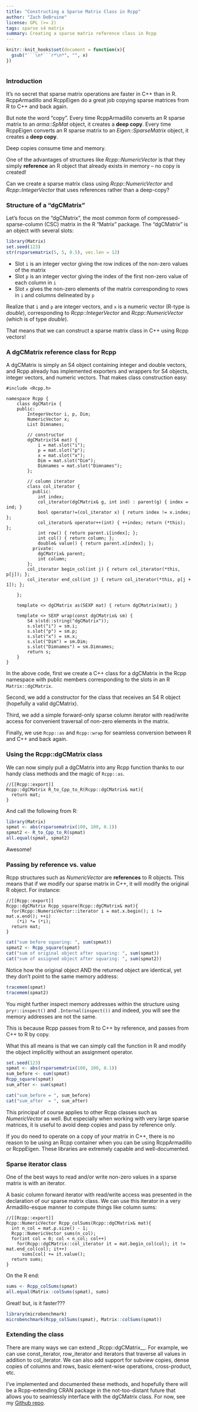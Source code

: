 ---
title: "Constructing a Sparse Matrix Class in Rcpp"
author: "Zach DeBruine"
license: GPL (>= 2)
tags: sparse s4 matrix
summary: Creating a sparse matrix reference class in Rcpp
---

```{r echo = F, cache = F}
knitr::knit_hooks$set(document = function(x){
  gsub("```\n*```r*\n*", "", x)
})
```

```{Rcpp, ref.label=knitr::all_rcpp_labels(), include=FALSE}
```

### Introduction

It's no secret that sparse matrix operations are faster in C++ than in R. RcppArmadillo and RcppEigen do a great job copying sparse matrices from R to C++ and back again. 

But note the word "copy". Every time RcppArmadillo converts an R sparse matrix to an _arma::SpMat<T>_ object, it creates a **deep copy**. Every time RcppEigen converts an R sparse matrix to an _Eigen::SparseMatrix<T>_ object, it creates a **deep copy**.

Deep copies consume time and memory.

One of the advantages of structures like _Rcpp::NumericVector_ is that they simply **reference** an R object that already exists in memory -- no copy is created!

Can we create a sparse matrix class using _Rcpp::NumericVector_ and _Rcpp::IntegerVector_ that uses references rather than a deep-copy?

### Structure of a "dgCMatrix"

Let's focus on the "dgCMatrix", the most common form of compressed-sparse-column (CSC) matrix in the R "Matrix" package. The "dgCMatrix" is an object with several slots:

```{r}
library(Matrix)
set.seed(123)
str(rsparsematrix(5, 5, 0.5), vec.len = 12)
```

* Slot `i` is an integer vector giving the row indices of the non-zero values of the matrix
* Slot `p` is an integer vector giving the index of the first non-zero value of each column in `i`
* Slot `x` gives the non-zero elements of the matrix corresponding to rows in `i` and columns delineated by `p`

Realize that `i` and `p` are integer vectors, and `x` is a numeric vector (R-type is _double_), corresponding to _Rcpp::IntegerVector_ and _Rcpp::NumericVector_ (which is of type _double_).

That means that we can construct a sparse matrix class in C++ using Rcpp vectors!

### A dgCMatrix reference class for Rcpp

A dgCMatrix is simply an S4 object containing integer and double vectors, and Rcpp already has implemented exporters and wrappers for S4 objects, integer vectors, and numeric vectors. That makes class construction easy:

```{Rcpp, eval = FALSE}
#include <Rcpp.h>

namespace Rcpp {
    class dgCMatrix {
    public:
        IntegerVector i, p, Dim;
        NumericVector x;
        List Dimnames;

        // constructor
        dgCMatrix(S4 mat) {
            i = mat.slot("i");
            p = mat.slot("p");
            x = mat.slot("x");
            Dim = mat.slot("Dim");
            Dimnames = mat.slot("Dimnames");
        };

        // column iterator
        class col_iterator {
          public:
            int index;
            col_iterator(dgCMatrix& g, int ind) : parent(g) { index = ind; }
            bool operator!=(col_iterator x) { return index != x.index; };
            col_iterator& operator++(int) { ++index; return (*this); };
            int row() { return parent.i[index]; };
            int col() { return column; };
            double& value() { return parent.x[index]; };
          private:
            dgCMatrix& parent;
            int column;
        };
        col_iterator begin_col(int j) { return col_iterator(*this, p[j]); };
        col_iterator end_col(int j) { return col_iterator(*this, p[j + 1]); };
        
    };

    template <> dgCMatrix as(SEXP mat) { return dgCMatrix(mat); }

    template <> SEXP wrap(const dgCMatrix& sm) {
        S4 s(std::string("dgCMatrix"));
        s.slot("i") = sm.i;
        s.slot("p") = sm.p;
        s.slot("x") = sm.x;
        s.slot("Dim") = sm.Dim;
        s.slot("Dimnames") = sm.Dimnames;
        return s;
    }
}
```

In the above code, first we create a C++ class for a dgCMatrix in the Rcpp namespace with public members corresponding to the slots in an R `Matrix::dgCMatrix`.

Second, we add a constructor for the class that receives an S4 R object (hopefully a valid dgCMatrix).

Third, we add a simple forward-only sparse column iterator with read/write access for convenient traversal of non-zero elements in the matrix.

Finally, we use `Rcpp::as` and `Rcpp::wrap` for seamless conversion between R and C++ and back again.

### Using the Rcpp::dgCMatrix class

We can now simply pull a dgCMatrix into any Rcpp function thanks to our handy class methods and the magic of `Rcpp::as`.

```{Rcpp, eval = FALSE}
//[[Rcpp::export]]
Rcpp::dgCMatrix R_to_Cpp_to_R(Rcpp::dgCMatrix& mat){
  return mat;
}
```

And call the following from R:

```{R}
library(Matrix)
spmat <- abs(rsparsematrix(100, 100, 0.1))
spmat2 <- R_to_Cpp_to_R(spmat)
all.equal(spmat, spmat2)
```

Awesome!

### Passing by reference vs. value

Rcpp structures such as _NumericVector_ are **references** to R objects. This means that if we modify our sparse matrix in C++, it will modify the original R object. For instance:

```{Rcpp, eval = FALSE}
//[[Rcpp::export]]
Rcpp::dgCMatrix Rcpp_square(Rcpp::dgCMatrix& mat){
  for(Rcpp::NumericVector::iterator i = mat.x.begin(); i != mat.x.end(); ++i)
    (*i) *= (*i);
  return mat;
}
```

```{R}
cat("sum before squaring: ", sum(spmat))
spmat2 <- Rcpp_square(spmat)
cat("sum of original object after squaring: ", sum(spmat))
cat("sum of assigned object after squaring: ", sum(spmat2))
```

Notice how the original object AND the returned object are identical, yet they don't point to the same memory address:

```{R}
tracemem(spmat)
tracemem(spmat2)
```

You might further inspect memory addresses within the structure using `pryr::inspect()` and `.Internal(inspect())` and indeed, you will see the memory addresses are not the same.

This is because Rcpp passes from R to C++ by reference, and passes from C++ to R by copy.

What this all means is that we can simply call the function in R and modify the object implicitly without an assignment operator.

```{R, results = 'hide'}
set.seed(123)
spmat <- abs(rsparsematrix(100, 100, 0.1))
sum_before <- sum(spmat)
Rcpp_square(spmat)
sum_after <- sum(spmat)
```

```{R, echo = FALSE}
cat("sum_before = ", sum_before)
cat("sum_after  = ", sum_after)
```

This principal of course applies to other Rcpp classes such as _NumericVector_ as well. But especially when working with very large sparse matrices, it is useful to avoid deep copies and pass by reference only.

If you do need to operate on a copy of your matrix in C++, there is no reason to be using an Rcpp container when you can be using RcppArmadillo or RcppEigen. These libraries are extremely capable and well-documented.

### Sparse iterator class

One of the best ways to read and/or write non-zero values in a sparse matrix is with an iterator. 

A basic column forward iterator with read/write access was presented in the declaration of our sparse matrix class. We can use this iterator in a very Armadillo-esque manner to compute things like column sums:

```{Rcpp, eval = FALSE}
//[[Rcpp::export]]
Rcpp::NumericVector Rcpp_colSums(Rcpp::dgCMatrix& mat){
  int n_col = mat.p.size() - 1;
  Rcpp::NumericVector sums(n_col);
  for(int col = 0; col < n_col; col++)
    for(Rcpp::dgCMatrix::col_iterator it = mat.begin_col(col); it != mat.end_col(col); it++)
      sums[col] += it.value();
  return sums;
}
```

On the R end:

```{R}
sums <- Rcpp_colSums(spmat)
all.equal(Matrix::colSums(spmat), sums)
```

Great!  but, is it faster???

```{R}
library(microbenchmark)
microbenchmark(Rcpp_colSums(spmat), Matrix::colSums(spmat))
```

### Extending the class

There are many ways we can extend _Rcpp::dgCMatrix__. For example, we can use const_iterator, row_iterator and iterators that traverse all values in addition to col_iterator. We can also add support for subview copies, dense copies of columns and rows, basic element-wise operations, cross-product, etc. 

I've implemented and documented these methods, and hopefully there will be a Rcpp-extending CRAN package in the not-too-distant future that allows you to seamlessly interface with the dgCMatrix class. For now, see my [Github repo](https://github.com/zdebruine/RcppSparse).